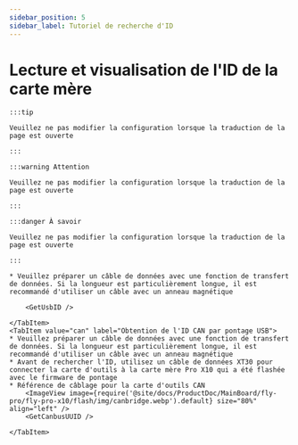 ```yaml
---
sidebar_position: 5
sidebar_label: Tutoriel de recherche d'ID
---
```










# Lecture et visualisation de l'ID de la carte mère

    :::tip

    Veuillez ne pas modifier la configuration lorsque la traduction de la page est ouverte

    :::

    :::warning Attention

    Veuillez ne pas modifier la configuration lorsque la traduction de la page est ouverte

    :::

    :::danger À savoir

    Veuillez ne pas modifier la configuration lorsque la traduction de la page est ouverte

    :::

<Tabs>
    <TabItem value="usb" label="Obtention de l'ID USB" default>
        
    * Veuillez préparer un câble de données avec une fonction de transfert de données. Si la longueur est particulièrement longue, il est recommandé d'utiliser un câble avec un anneau magnétique
    
        <GetUsbID />
        
    </TabItem>
    <TabItem value="can" label="Obtention de l'ID CAN par pontage USB">
    * Veuillez préparer un câble de données avec une fonction de transfert de données. Si la longueur est particulièrement longue, il est recommandé d'utiliser un câble avec un anneau magnétique
    * Avant de rechercher l'ID, utilisez un câble de données XT30 pour connecter la carte d'outils à la carte mère Pro X10 qui a été flashée avec le firmware de pontage
    * Référence de câblage pour la carte d'outils CAN
        <ImageView image={require('@site/docs/ProductDoc/MainBoard/fly-pro/fly-pro-x10/flash/img/canbridge.webp').default} size="80%" align="left" /> 
        <GetCanbusUUID />

    </TabItem>
</Tabs>